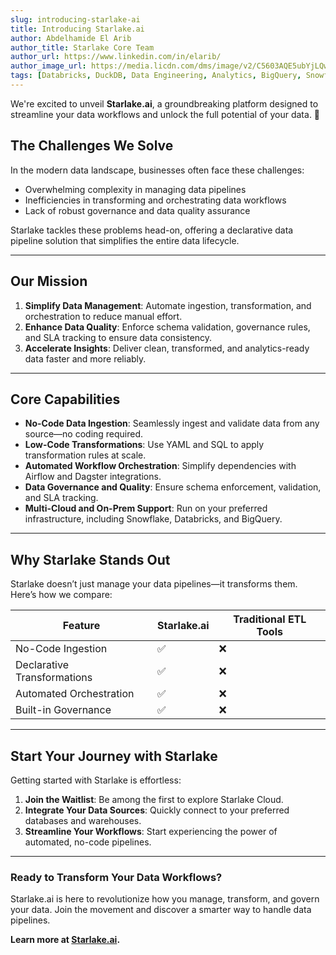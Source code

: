 ```yaml
---
slug: introducing-starlake-ai
title: Introducing Starlake.ai
author: Abdelhamide El Arib
author_title: Starlake Core Team
author_url: https://www.linkedin.com/in/elarib/
author_image_url: https://media.licdn.com/dms/image/v2/C5603AQE5ubYjLQwCmQ/profile-displayphoto-shrink_800_800/profile-displayphoto-shrink_800_800/0/1599933407571?e=1740009600&v=beta&t=RNTOM8V-CCOs5d3Qwk06UoerF3kXChYzaMCfP8kaj68
tags: [Databricks, DuckDB, Data Engineering, Analytics, BigQuery, Snowflake, Redshift]
---
```


We're excited to unveil **Starlake.ai**, a groundbreaking platform designed to streamline your data workflows and unlock the full potential of your data. 🚀


## **The Challenges We Solve**

In the modern data landscape, businesses often face these challenges:

- Overwhelming complexity in managing data pipelines
- Inefficiencies in transforming and orchestrating data workflows
- Lack of robust governance and data quality assurance

Starlake tackles these problems head-on, offering a declarative data pipeline solution that simplifies the entire data lifecycle.

---

## **Our Mission**

1. **Simplify Data Management**: Automate ingestion, transformation, and orchestration to reduce manual effort.
2. **Enhance Data Quality**: Enforce schema validation, governance rules, and SLA tracking to ensure data consistency.
3. **Accelerate Insights**: Deliver clean, transformed, and analytics-ready data faster and more reliably.

---

## **Core Capabilities**

- **No-Code Data Ingestion**: Seamlessly ingest and validate data from any source—no coding required.
- **Low-Code Transformations**: Use YAML and SQL to apply transformation rules at scale.
- **Automated Workflow Orchestration**: Simplify dependencies with Airflow and Dagster integrations.
- **Data Governance and Quality**: Ensure schema enforcement, validation, and SLA tracking.
- **Multi-Cloud and On-Prem Support**: Run on your preferred infrastructure, including Snowflake, Databricks, and BigQuery.

---

## **Why Starlake Stands Out**

Starlake doesn’t just manage your data pipelines—it transforms them. Here’s how we compare:

| Feature                    | Starlake.ai | Traditional ETL Tools |
| -------------------------- | ----------- | ---------------------- |
| No-Code Ingestion          | ✅          | ❌                     |
| Declarative Transformations| ✅          | ❌                     |
| Automated Orchestration    | ✅          | ❌                     |
| Built-in Governance        | ✅          | ❌                     |

---

## **Start Your Journey with Starlake**

Getting started with Starlake is effortless:

1. **Join the Waitlist**: Be among the first to explore Starlake Cloud.
2. **Integrate Your Data Sources**: Quickly connect to your preferred databases and warehouses.
3. **Streamline Your Workflows**: Start experiencing the power of automated, no-code pipelines.

---

### Ready to Transform Your Data Workflows?

Starlake.ai is here to revolutionize how you manage, transform, and govern your data. Join the movement and discover a smarter way to handle data pipelines.

**Learn more at [Starlake.ai](https://starlake.ai).**